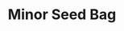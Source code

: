 ---
title: "Minor Seed Bag"
meta_title: "Minor Seed Bag craft"
description: "Craft de Minor Seed Bag"
rank: "e"
draft: false
name: "Minor Seed Bag"
recipe_img: "https://wiki.pokexgames.com/images/2/25/Minor_Seed_Bag.png"
level: 10
craft_time: 1
result: 1
value_npc: 1
ingredients:
  - name: "Seed"
    quantity: 200
    item_img: "https://wiki.pokexgames.com/images/2/2e/Seed.png"
    value_npc: 1
---